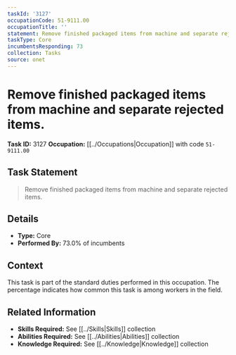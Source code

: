 ```yaml
---
taskId: '3127'
occupationCode: 51-9111.00
occupationTitle: ''
statement: Remove finished packaged items from machine and separate rejected items.
taskType: Core
incumbentsResponding: 73
collection: Tasks
source: onet
---
```

# Remove finished packaged items from machine and separate rejected items.

**Task ID:** 3127
**Occupation:** [[../Occupations|Occupation]] with code `51-9111.00`

## Task Statement

> Remove finished packaged items from machine and separate rejected items.

## Details

- **Type:** Core
- **Performed By:** 73.0% of incumbents

## Context

This task is part of the standard duties performed in this occupation. The percentage indicates how common this task is among workers in the field.

## Related Information

- **Skills Required:** See [[../Skills|Skills]] collection
- **Abilities Required:** See [[../Abilities|Abilities]] collection
- **Knowledge Required:** See [[../Knowledge|Knowledge]] collection
